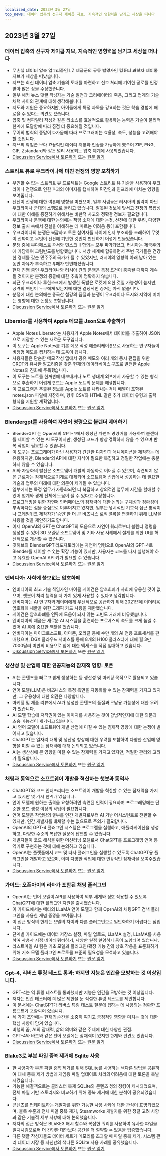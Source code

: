 ```yaml
---
localized_date: 2023년 3월 27일
top_news: 데이터 압축의 선구자 제이콥 지브, 지속적인 영향력을 남기고 세상을 떠나다
---
```




<CallToAction />

<Steps>

## 2023년 3월 27일

### 데이터 압축의 선구자 제이콥 지브, 지속적인 영향력을 남기고 세상을 떠나다

- 무손실 데이터 압축 알고리즘인 LZ 제품군의 공동 발명가인 컴퓨터 과학자 제이콥 지브가 세상을 떠났습니다.
- 지브는 최신 데이터 압축 기술의 토대를 마련하고 신호 처리에 기여한 공로를 인정받아 많은 상을 수상했습니다.
- 일부 해커 뉴스 댓글 작성자는 기술 발전과 크리에이터의 죽음, 그리고 업계의 기술 채택 사이의 관계에 대해 생각해봅니다.
- 지도와 지원은 중요하지만, 아이들에게 특정 과목을 강요하는 것은 학습 경험에 해로울 수 있다는 의견도 있습니다.
- 압축 및 컴파일러 작성과 같은 리소스를 효율적으로 활용하는 능력은 기술이 물리적 한계에 도달함에 따라 점점 더 중요해질 것입니다.
- 무어의 법칙의 종말이 다가옴에 따라 프로그래머는 효율성, 속도, 성능을 고려해야 할 것입니다.
- 지브의 작업은 보다 효율적인 데이터 저장과 전송을 가능하게 했으며 ZIP, PNG, GIF, Zstandard와 같은 널리 사용되는 압축 체계에 사용되었습니다.
- [Discussion Service에서 토론하기](http://news.ycombinator.com/item?id=35316836) 또는 [원문 읽기](https://twitter.com/erlichya/status/1639973591214182400)

### 스트리트 뷰로 우크라이나에 미친 전쟁의 영향 포착하기

- 부인할 수 없는 스트리트 뷰 프로젝트는 Google 스트리트 뷰 기술을 사용하여 우크라이나 전쟁으로 인한 파괴의 이미지를 캡처하여 민간인과 인프라에 미치는 영향을 보여줍니다.
- 선전이 전쟁에 대한 여론에 영향을 미쳤으며, 일부 사람들은 러시아의 침략이 아닌 우크라이나 군대의 소행으로 돌리고 있습니다. 잘못된 정보에 맞서고 전쟁의 복잡성에 대한 이해를 증진하기 위해서는 비판적 사고와 정확한 정보가 필요합니다.
- 우크라이나 분쟁에 대한 논의에는 책임 소재에 대한 논쟁, 선전에 대한 우려, 다양한 정보 출처 속에서 진실을 이해하는 데 따르는 어려움 등이 포함됩니다.
- 우크라이나의 분쟁은 복잡하고 토론 참여자들 사이에 인지 부조화를 초래하여 무엇이 진짜이고 무엇이 선전에 기반한 것인지 판단하기 어렵게 만들었습니다.
- 분쟁 중에 부다페스트 각서와 민스크 II 합의는 모두 파기되었고, 러시아는 제국주의에 가담하여 크림반도를 병합했습니다. 서방 세계에 합류하면서 주변 국가들은 건강한 경제를 갖춘 민주주의 국가가 될 수 있었지만, 러시아의 영향력 아래 남아 있는 동안 자유가 부족하고 부패가 만연해졌습니다.
- 현재 진행 중인 우크라이나와 러시아 간의 분쟁은 특정 조건이 충족될 때까지 계속될 것이지만 분쟁의 종결에 대한 추측이 명확하지 않습니다.
- 최근 우크라이나 루한스크에서 발생한 폭발은 로켓에 의한 것일 가능성이 높지만, 공격의 책임이 누구에게 있는지에 대한 결정적인 증거는 아직 없습니다.
- 분쟁에 대한 논의에는 중국산 철강의 품질과 분쟁이 우크라이나 도시와 지역에 미치는 영향에 대한 논쟁도 포함됩니다.
- [Discussion Service에서 토론하기](http://news.ycombinator.com/item?id=35312352) 또는 [원문 읽기](https://theundeniablestreetview.com/)

### Liberator를 사용하여 Apple 메모를 Json으로 추출하기

- Apple Notes Liberator는 사용자가 Apple Notes에서 데이터를 추출하여 JSON으로 저장할 수 있는 새로운 도구입니다.
- 이 도구는 Apple Notes를 기본 메모 작성 애플리케이션으로 사용하는 연구자들이 비정형 메모를 캡처하는 데 도움이 됩니다.
- 사용자들은 단순한 메모 작성 앱에서 공유 메모와 여러 개의 동시 편집을 위한 CRDT와 유사한 알고리즘을 갖춘 현재의 데이터베이스 구조로 발전한 Apple Notes의 진화에 주목했습니다.
- 이 도구는 노트를 한꺼번에 내보내거나 노트 생태계 외부에서 사용할 수 있는 형식으로 추출하기 어렵게 만드는 Apple 노트의 문제를 해결합니다.
- 이 프로그램은 추출된 정보를 Apple 노트를 나타내는 객체 배열이 포함된 notes.json 파일에 저장하며, 향후 CSV와 HTML 같은 추가 데이터 유형과 출력 형식을 지원할 계획입니다.
- [Discussion Service에서 토론하기](http://news.ycombinator.com/item?id=35316679) 또는 [원문 읽기](https://github.com/HamburgChimps/apple-notes-liberator)

### Blendergpt를 사용하여 자연어 명령으로 블렌더 제어하기

- BlenderGPT는 OpenAI의 GPT-4에서 생성된 자연어 명령어를 사용하여 블렌더를 제어할 수 있는 AI 도구이지만, 생성된 코드가 항상 정확하지 않을 수 있으며 반복 작업이 필요할 수 있습니다.
- 이 도구는 프로그래머가 아닌 사용자가 간단한 디자인과 애니메이션을 제작하는 데 유용하지만, Blender의 API에 대한 지식이 필요한 복잡하고 정밀한 작업에는 충분하지 않을 수 있습니다.
- AI와 자동화의 발전은 소프트웨어 개발의 자동화로 이어질 수 있으며, 숙련되지 않은 근로자는 잠재적으로 기계로 대체되어 소프트웨어 산업에서 성공하는 데 필요한 기술과 업무의 미래에 대한 의문이 제기될 수 있습니다.
- 일부에서는 특정 업무가 자동화되면 더 복잡하고 창의적인 업무에 시간을 할애할 수 있어 업계와 경제 전체에 도움이 될 수 있다고 주장합니다.
- 프로그래밍을 위한 자연어 인터페이스의 잠재력에 대한 논의는 구체성과 정확성이 부족하다는 점을 중심으로 이루어지고 있지만, 일부는 명시적인 기호적 접근 방식이나 프레임워크 제작자가 '승인'한 더 큰 비즈니스 로직 블록을 연결하기 위해 LLM을 사용할 것을 제안하기도 합니다.
- 이제 OpenAI의 GPT는 ChatGPT의 도움으로 자연어 쿼리로부터 블렌더 명령을 생성할 수 있어 3D 모델링 소프트웨어 및 기타 사용 사례에서 설계를 위한 UI를 혁신적으로 개선할 수 있습니다.
- 깃허브의 BlenderGPT 리포지토리에는 자연어 명령으로 OpenAI의 GPT-4로 Blender를 제어할 수 있는 확장 기능이 있지만, 사용자는 코드를 다시 실행해야 하고 유효한 OpenAI API 키가 필요할 수 있습니다.
- [Discussion Service에서 토론하기](http://news.ycombinator.com/item?id=35320571) 또는 [원문 읽기](https://github.com/gd3kr/BlenderGPT)

### 엔비디아: 사회에 쓸모없는 암호화폐

- 엔비디아의 최고 기술 책임자인 마이클 케이건은 암호화폐가 사회에 유용한 것이 없으며, 챗봇이 처리 능력을 더 가치 있게 사용할 수 있다고 생각합니다.
- 엔비디아는 AI 연구자와 게이머에게 우선적으로 공급하기 위해 2021년에 이더리움 암호화폐 채굴을 위한 그래픽 카드 사용을 제한했습니다.
- 케이건은 암호화폐를 인류에 도움이 되지 않는 고빈도 거래에 비유했습니다.
- 엔비디아의 제품은 새로운 AI 시스템을 훈련하는 프로세스의 속도를 크게 높일 수 있어 AI 붐에 중요한 역할을 했습니다.
- 엔비디아는 마이크로소프트, 아마존, 오라클 등에 수만 개의 AI 전용 프로세서를 판매했으며, DGX 클라우드 서비스를 통해 8개의 H100 클러스터에 대해 월 3만7000달러 미만의 비용으로 칩에 대한 액세스를 직접 임대하고 있습니다.
- [Discussion Service에서 토론하기](http://news.ycombinator.com/item?id=35317464) 또는 [원문 읽기](https://www.theguardian.com/technology/2023/mar/26/cryptocurrencies-add-nothing-useful-to-society-nvidia-chatbots-processing-crypto-mining)

### 생산성 및 산업에 대한 인공지능의 잠재적 영향: 토론

- AI는 콘텐츠를 빠르고 쉽게 생성하는 등 생산성 및 마케팅 목적으로 활용되고 있습니다.
- 언어 모델(LLM)은 비즈니스의 특정 측면을 자동화할 수 있는 잠재력을 가지고 있지만, 그 유용성에 대한 의견은 다양합니다.
- 마케팅 및 제품 리뷰에서 AI가 생성한 콘텐츠의 품질과 오남용 가능성에 대한 우려가 있습니다.
- AI 모델 학습에 저작권이 있는 이미지를 사용하는 것이 합법적인지에 대한 의문과 소송 가능성이 제기되고 있습니다.
- AI 언어 모델이 소프트웨어 개발 산업에 미칠 수 있는 잠재적 영향에 대한 논쟁이 벌어지고 있습니다.
- ChatGPT는 일자리 대체 및 생산성 향상에 대한 우려를 포함하여 다양한 산업에 영향을 미칠 수 있는 잠재력에 대해 논의되고 있습니다.
- AI는 생산성에 큰 영향을 미칠 수 있는 잠재력을 가지고 있지만, 적절한 관리와 고려가 필요합니다.
- [Discussion Service에서 토론하기](http://news.ycombinator.com/item?id=35312694) 또는 [원문 읽기](https://oneusefulthing.substack.com/p/superhuman-what-can-ai-do-in-30-minutes)

### 채팅과 통역으로 소프트웨어 개발을 혁신하는 챗봇과 통역사

- ChatGPT와 코드 인터프리터는 소프트웨어 개발을 혁신할 수 있는 잠재력을 가지고 있지만 몇 가지 한계가 있습니다.
- 언어 모델에 원하는 출력을 요청하려면 숙련된 인력이 필요하며 프로그래밍에는 단순한 코드 생성 이상의 작업이 필요합니다.
- 언어 모델은 작업량의 일부를 인간 개발자로부터 AI 기반 어시스턴트로 전환할 수 있지만, 인간 개발자를 대체할 수는 없으므로 주의가 필요합니다.
- OpenAI의 GPT-4 플러그인 시스템은 프로그램을 실행하고, 애플리케이션을 생성하고, 다양한 수준의 복잡한 질문에 답변할 수 있습니다.
- 개발자들이 코드 해석을 위한 머신러닝 모델로서 ChatGPT를 프로그래밍 언어 통역기로 구현하는 것에 대해 논의하고 있습니다.
- OpenAI는 플랫폼에서 코드 및 타사 플러그인을 실행할 수 있도록 ChatGPT용 플러그인을 개발하고 있으며, 이미 다양한 작업에 대한 인상적인 잠재력을 보여주었습니다.
- [Discussion Service에서 토론하기](http://news.ycombinator.com/item?id=35312609) 또는 [원문 읽기](https://andrewmayneblog.wordpress.com/2023/03/23/chatgpt-code-interpreter-magic/)

### 가이드: 오픈아이의 라마가 포함된 채팅 플러그인

- OpenAI는 언어 모델이 API를 사용하여 외부 세계와 상호 작용할 수 있도록 ChatGPT에 대한 플러그인 지원을 출시했습니다.
- 이 가이드에서는 메타의 LLaMA 언어 모델과 함께 OpenAI의 채팅GPT 검색 플러그인을 사용한 개념 증명을 보여줍니다.
- 이 접근 방식의 한계는 모델의 차이와 다른 플러그인으로 일반화하기 어렵다는 점입니다.
- 단계별 가이드에는 데이터 저장소 설정, 파일 업로드, LLaMA 설정, LLaMA를 사용하여 사용자 지정 데이터 쿼리하기, 다양한 설정 실험하기 등이 포함되어 있습니다.
- 라스트마일 AI 팀은 기초 모델과 플러그인/확장 기능 간의 상호 작용을 표준화하기 위해 기초 모델 플러그인 프로토콜 표준의 필요성을 모색하고 있습니다.
- [Discussion Service에서 토론하기](http://news.ycombinator.com/item?id=35315542) 또는 [원문 읽기](https://blog.lastmileai.dev/using-openais-retrieval-plugin-with-llama-d2e0b6732f14)

### Gpt-4, 리버스 튜링 테스트 통과: 하지만 지능은 인간을 모방하는 것 이상입니다.

- GPT-4는 역 튜링 테스트를 통과했지만 지능은 인간을 모방하는 것 이상입니다.
- 저자는 인간 테스터에 더 많은 제한을 둔 적절한 튜링 테스트를 제안합니다.
- 이 문서에는 ChatGPT가 리버스 튜링 테스트 질문에 답하는 데 사용되는 정확한 프롬프트가 포함되어 있습니다.
- 세 가지 초안에는 현재의 순간을 소중히 여기고 긍정적인 영향을 미치는 것에 대한 핵심 사항이 담겨 있습니다.
- 비행의 꿈, AI의 잠재력, 삶의 의미와 같은 주제에 대한 다양한 관점.
- GPT-4와 바드와 같은 언어 모델에는 잠재력이 있지만 한계와 편견도 있습니다.
- [Discussion Service에서 토론하기](http://news.ycombinator.com/item?id=35313171) 또는 [원문 읽기](https://gist.github.com/rain-1/3bf56122b0ebeac929dff0f881ee8e4c)

### Blake3로 부분 파일 중복 제거에 Sqlite 사용

- 한 사용자가 부분 파일 중복 제거를 위해 SQLite를 사용하는 색다른 방법을 공유하여 대체 중복 제거 방법과 게임용 파일 업데이트 처리의 어려움에 대한 토론을 촉발시켰습니다.
- 가능한 해결책으로는 클러스터 복제 SQLite와 콘텐츠 정의 청킹이 제시되었으며, 전체 파일 기반 스토리지와 비교하기 위해 중복 제거에 대한 분석이 공유되었습니다.
- 콘텐츠를 업데이트하는 개발자를 위한 가능한 사용 사례에 대한 관심이 표명되었으며, 블록 수준과 전체 파일 중복 제거, Steamworks 개발자를 위한 정렬 고려 사항과 같은 기술적 세부 사항에 대해 논의했습니다.
- 저자의 접근 방식은 BLAKE3 해시 함수와 복잡한 쿼리를 사용하여 유사한 파일을 일치시킴으로써 더 간단한 대안보다 공간을 더 절약할 수 있음을 입증했습니다.
- 다른 댓글 작성자들도 데이터 세트가 메모리를 초과할 때 파일 중복 제거, 시스템 관리 데이터 저장 등 자신만의 색다른 SQLite 사용 사례를 공유했습니다.
- [Discussion Service에서 토론하기](http://news.ycombinator.com/item?id=35317419) 또는 [원문 읽기](https://sqlite.org/forum/forumpost/7fecf11e42c71a91?raw)

</Steps>
